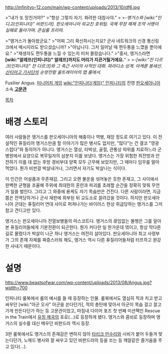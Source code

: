 http://infinityo-12.com/main/wp-content/uploads/2013/10/df6.jpg

>"내가 또 망친거야?"
>"항상 그렇지 자기. 화려한 대참사야."
>
>-''앵거스와 [wiki:"인디고(인피니티)" 비판드라]. 판오세아니아 외교진 호위팀. 국제 무장 해제 조약 서명이 실패로 돌아가며. 콘실룸 프리마.''

>"앵거스가 돌아왔군요."
>"어찌 그리 확신하시는지요? 군사 네트워크의 신경 통신링크에서 메시지라도 받으셨습니까?
>"아닙니다. 그저 일어날 때 편두통을 느꼈을 뿐이에요."
>"재생자도 편두통을 느낄 수 있는지 미처 몰랐습니다."
>"중사, 앵거스라면 '''[wiki:"알레프(인피니티)" 알레프]까지도 머리가 지끈거릴거에요.'''"
>
>''-[wiki:"잔 다르크(인피니티)" 잔 다르크]와 그 측근 사이의 사적인 대화. 파라디소 성계. 아케론 봉쇄선. [[산티아고 기사단]]의 순양전함 울트레이아의 맵 룸에서.''

Fusilier Angus.
[[미니어처 게임]] [[wiki:"인피니티(게임)" 인피니티]]의 진영 [[판오세아니아]] 소속 '''[[고문관]]'''

[[목차]]

= 배경 스토리 =

여러 사람들은 앵거스를 판오세아니아의 해충이나 역병, 재앙 정도로 여기고 있다. 이 전설적인 퓨질리어 앵거스만큼 할 이야기가 많은 병사도 없지만, "많다"는 건 결코 "영광스럽다"와 동의어가 아니다. 앵거스는 열상, 타박상, 골절, 관통상 따위를 치료하느라 군병원에서 요양으로 복무일자의 삼분지 이를 보냈다.  앵거스는 가장 위험한 최전방과 안전하기 이를 데 없는 후방 경비부대 양쪽 모두 근무해 보았지만, 그 때마다 임무를 말아먹었다. 뭔가 비싼걸 박살내거나, 그러면서 자기도 박살나는 식이다.

이 인간은 어설픔과 무존재감, 그리고 오랜 불운을 섞어놓은 듯한 존재고, 그 사이에서 완벽한 균형을 조율해 주위에 최대한의 혼란과 파괴를 초래할 순간을 정확히 맞춰 무언가 일을 벌인다. 그리고 그 와중에 용케도 자기 목숨만은 건진다. 다른 사람이라면, 지금쯤은 전역당하거나 군사 재판에 회부된 뒤 교도소로 끌려갔을 것이다. 하지만 판오세아니아 군대는 퓨질리어 연대 사이로 퍼져나가는 바이러스 현상 취급당하는 앵거스를 그저 참고 견디고만 있다.

앵거스는 판오세아니아 전열보병들의 마스코트다. 앵거스의 끊임없는 불행은 그를 알아본 퓨질리어들에게 기분전환이 되곤한다. 뭔가 커다란 일 한가운데 엮이고, 항상 막다른 길로 몰렸다가 박살이 나곤 하나 앵거스는 여전히 살아있다. 판오세아니아 최고 사령부가 그의 존재 자체를 짜증스러워 해도, 앵거스 역시 다른 퓨질리어들처럼 터프하고 완강한 사내기 때문이다.

= 설명 =

http://www.beastsofwar.com/wp-content/uploads/2013/08/Angus.jpg?width=700

인피니티 룰북에서 룰의 예시를 들 때 등장하는 인물. 룰북에서도 열심히 적과 치고 받고 싸우던 [wiki:"아군 오사" 아군을 쏜다던가], 적의 총탄에 맞아서 아군이 목숨 걸고 끌고 가게 만든다던가 하는 등 고문관이었고, 마침내 다이어 포즈 첫 번째 미션팩인 Rescue in the Train에서 [[유징 제국]]의 포로(...)로 등장하게 됐다. 앵거스와 콤비로 등장하며 앵거스의 실수를 대신 메우던 비판드라 역시 등장.

3판 룰북에서도 앵거스의 존재감은 변하지 않아 [[타리크 만수리]]와 시비가 붙어 두들겨 맞는다던가, 노매드 병사와 잘 싸우고 있던 비판드라의 등을 쏘는 등 깨알같은 즐거움을 주고 있다(...).

